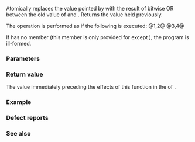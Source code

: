 {{cpp/title|atomic_fetch_or|atomic_fetch_or_explicit}}
{{cpp/thread/navbar}}
{{dcl begin}}
{{dcl header|atomic}}
{{dcl|num=1|since=c++11|
template&lt; class T &gt;
T atomic_fetch_or( std::atomic&lt;T&gt;* obj,
                   typename std::atomic&lt;T&gt;::value_type arg ) noexcept;
}}
{{dcl|num=2|since=c++11|
template&lt; class T &gt;
T atomic_fetch_or( volatile std::atomic&lt;T&gt;* obj,
                   typename std::atomic&lt;T&gt;::value_type arg ) noexcept;
}}
{{dcl|num=3|since=c++11|
template&lt; class T &gt;
T atomic_fetch_or_explicit( std::atomic&lt;T&gt;* obj,
                            typename std::atomic&lt;T&gt;::value_type arg, 
                            std::memory_order order ) noexcept;
}}
{{dcl|num=4|since=c++11|
template&lt; class T &gt;
T atomic_fetch_or_explicit( volatile std::atomic&lt;T&gt;* obj,
                            typename std::atomic&lt;T&gt;::value_type arg,
                            std::memory_order order ) noexcept;
}}
{{dcl end}}

Atomically replaces the value pointed by {{c|obj}} with the result of bitwise OR between the old value of {{c|obj}} and {{c|arg}}. Returns the value {{c|obj}} held previously. 

The operation is performed as if the following is executed:
@1,2@ {{c|obj-&gt;fetch_or(arg)}}
@3,4@ {{c|obj-&gt;fetch_or(arg, order)}}

If {{tt|std::atomic&lt;T&gt;}} has no {{tt|fetch_or}} member (this member is only provided for {{rlp|atomic#Specializations for integral types|integral types}} except {{c/core|bool}}), the program is ill-formed.

===Parameters===
{{par begin}}
{{par|obj|pointer to the atomic object to modify}}
{{par|arg|the value to bitwise OR to the value stored in the atomic object}}
{{par|order|the memory synchronization ordering}}
{{par end}} 

===Return value===
The value immediately preceding the effects of this function in the {{lsd|cpp/atomic/memory order#
Modification order}} of {{c|*obj}}.

===Example===
{{include|cpp/atomic/atomic fetch cond example}}

===Defect reports===
{{dr list begin}}
{{dr list item|std=C++11|paper=P0558R1|before=exact type match was required because&lt;br&gt;{{tt|T}} was deduced from multiple arguments|after={{tt|T}} is only deduced&lt;br&gt;from {{c|obj}}}}
{{dr list end}}

===See also===
{{dsc begin}}
{{dsc inc|cpp/atomic/atomic/dsc fetch_or}}
{{dsc inc|cpp/atomic/dsc atomic_fetch_and}}
{{dsc inc|cpp/atomic/dsc atomic_fetch_xor}}
{{dsc see c|c/atomic/atomic_fetch_or|atomic_fetch_or|atomic_fetch_or_explicit}}
{{dsc end}}

{{langlinks|de|es|fr|it|ja|pt|ru|zh}}
